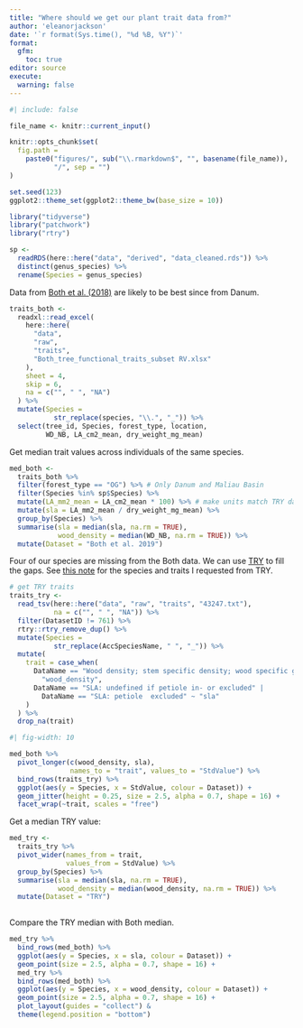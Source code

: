 ```yaml
---
title: "Where should we get our plant trait data from?"
author: 'eleanorjackson'
date: '`r format(Sys.time(), "%d %B, %Y")`' 
format: 
  gfm:
    toc: true
editor: source
execute:
  warning: false
---
```


```r
#| include: false

file_name <- knitr::current_input()

knitr::opts_chunk$set(
  fig.path =
    paste0("figures/", sub("\\.rmarkdown$", "", basename(file_name)), 
           "/", sep = "")
)

set.seed(123)
ggplot2::theme_set(ggplot2::theme_bw(base_size = 10))
```

```r
library("tidyverse")
library("patchwork")
library("rtry")
```


```r
sp <-
  readRDS(here::here("data", "derived", "data_cleaned.rds")) %>% 
  distinct(genus_species) %>% 
  rename(Species = genus_species)
```

Data from [Both et al. (2018)](https://doi.org/10.1111/nph.15444)
are likely to be best since from Danum.

```r
traits_both <-
  readxl::read_excel(
    here::here(
      "data",
      "raw",
      "traits",
      "Both_tree_functional_traits_subset RV.xlsx"
    ),
    sheet = 4,
    skip = 6,
    na = c("", " ", "NA")
  ) %>%
  mutate(Species =
           str_replace(species, "\\.", "_")) %>%
  select(tree_id, Species, forest_type, location,
         WD_NB, LA_cm2_mean, dry_weight_mg_mean)
```

Get median trait values across individuals of the same species.

```r
med_both <-
  traits_both %>%
  filter(forest_type == "OG") %>% # Only Danum and Maliau Basin 
  filter(Species %in% sp$Species) %>%
  mutate(LA_mm2_mean = LA_cm2_mean * 100) %>% # make units match TRY data
  mutate(sla = LA_mm2_mean / dry_weight_mg_mean) %>%
  group_by(Species) %>%
  summarise(sla = median(sla, na.rm = TRUE),
            wood_density = median(WD_NB, na.rm = TRUE)) %>% 
  mutate(Dataset = "Both et al. 2019")
```

Four of our species are missing from the Both data.
We can use [TRY](https://www.try-db.org/TryWeb/Home.php) to fill the gaps. 
See [this note](2025-07-17_check-TRY-data.md) for the species and traits I requested from TRY.

```r
# get TRY traits
traits_try <-
  read_tsv(here::here("data", "raw", "traits", "43247.txt"),
           na = c("", " ", "NA")) %>%
  filter(DatasetID != 761) %>%
  rtry::rtry_remove_dup() %>%
  mutate(Species =
           str_replace(AccSpeciesName, " ", "_")) %>%
  mutate(
    trait = case_when(
      DataName == "Wood density; stem specific density; wood specific gravity (SSD)" ~
        "wood_density",
      DataName == "SLA: undefined if petiole in- or excluded" |
        DataName == "SLA: petiole  excluded" ~ "sla"
    )
  ) %>%
  drop_na(trait)
```

```r
#| fig-width: 10

med_both %>% 
  pivot_longer(c(wood_density, sla),
               names_to = "trait", values_to = "StdValue") %>% 
  bind_rows(traits_try) %>% 
  ggplot(aes(y = Species, x = StdValue, colour = Dataset)) +
  geom_jitter(height = 0.25, size = 2.5, alpha = 0.7, shape = 16) +
  facet_wrap(~trait, scales = "free") 
```

Get a median TRY value:

```r
med_try <- 
  traits_try %>% 
  pivot_wider(names_from = trait, 
              values_from = StdValue) %>% 
  group_by(Species) %>% 
  summarise(sla = median(sla, na.rm = TRUE),
            wood_density = median(wood_density, na.rm = TRUE)) %>% 
  mutate(Dataset = "TRY")
  
```

Compare the TRY median with Both median.

```r
med_try %>% 
  bind_rows(med_both) %>% 
  ggplot(aes(y = Species, x = sla, colour = Dataset)) +
  geom_point(size = 2.5, alpha = 0.7, shape = 16) +
  med_try %>% 
  bind_rows(med_both) %>% 
  ggplot(aes(y = Species, x = wood_density, colour = Dataset)) +
  geom_point(size = 2.5, alpha = 0.7, shape = 16) +
  plot_layout(guides = "collect") &
  theme(legend.position = "bottom")

```

